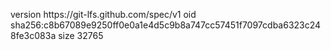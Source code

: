 version https://git-lfs.github.com/spec/v1
oid sha256:c8b67089e9250ff0e0a1e4d5c9b8a747cc57451f7097cdba6323c248fe3c083a
size 32765

